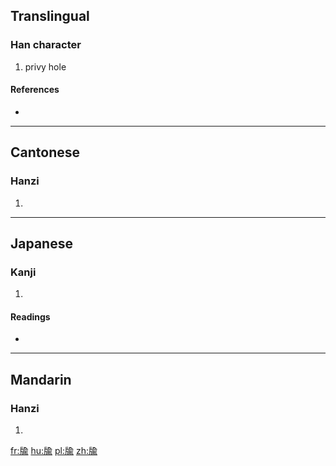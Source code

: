 ==Translingual==

===Han character===
{{Han char|rn=91|rad=片|as=09|sn=13|four=2822<sub>1</sub>|canj=中中人一弓 (LLOMN), 中弓人一弓 (LNOMN)}}

# privy hole

====References====
* {{Han ref|kx=0693.450|dkj=19868|dj=1107.100|hdz=32018.060|uh=724F|ud=29263|bh=DEA4|bd=56996}}

----

==Cantonese==

===Hanzi===
{{yue-hanzi|jyut=jyu4|y=yu4}}

# {{defn|lang=yue|sort=片09}}

----

==Japanese==

===Kanji===
{{ja-kanji|grade=|rs=片09}}

# {{defn|lang=ja|sort=片09}}

====Readings====
* {{ja-readings|on=[[ちゅ]] (chu), [[じゅ]] (ju), [[ゆ]] (yu), [[しゅ]] (shu)|kun=}}

----

==Mandarin==

===Hanzi===
{{cmn-hanzi|pin=[[tóu]] ([[tou2]]), [[yú]] ([[yu2]]), [[zhù]] ([[zhu4]])|wg=t'ou<sup>2</sup>, yü<sup>2</sup>, chu<sup>4</sup>}}

# {{defn|lang=cmn|sort=片09}}

[[fr:牏]]
[[hu:牏]]
[[pl:牏]]
[[zh:牏]]